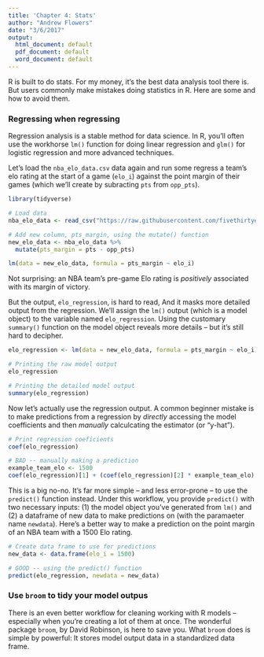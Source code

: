 ```yaml
---
title: 'Chapter 4: Stats'
author: "Andrew Flowers"
date: "3/6/2017"
output:
  html_document: default
  pdf_document: default
  word_document: default
---
```


R is built to do stats. For my money, it's the best data analysis tool there is. But users commonly make mistakes doing statistics in R. Here are some and how to avoid them.

### Regressing when regressing

Regression analysis is a stable method for data science. In R, you'll often use the workhorse `lm()` function for doing linear regression and `glm()` for logistic regression and more advanced techniques. 

Let's load the `nba_elo_data.csv` data again and run some regress a team's elo rating at the start of a game (`elo_i`) against the point margin of their games (which we'll create by subracting `pts` from `opp_pts`). 

```r
library(tidyverse)

# Load data
nba_elo_data <- read_csv("https://raw.githubusercontent.com/fivethirtyeight/data/master/nba-elo/nbaallelo.csv")

# Add new column, pts_margin, using the mutate() function
new_elo_data <- nba_elo_data %>% 
  mutate(pts_margin = pts - opp_pts)

lm(data = new_elo_data, formula = pts_margin ~ elo_i)
```


Not surprising: an NBA team's pre-game Elo rating is _positively_ associated with its margin of victory.

But the output, `elo_regression`, is hard to read, And it masks more detailed output from the regression.  We'll assign the `lm()` output (which is a model object) to the variable named `elo_regression`. Using the customary `summary()` function on the model object reveals more details -- but it's still hard to decipher.

```r
elo_regression <- lm(data = new_elo_data, formula = pts_margin ~ elo_i)

# Printing the raw model output
elo_regression

# Printing the detailed model output 
summary(elo_regression)
```

Now let's actually use the regression output. A common beginner mistake is to make predictions from a regression by _directly_ accessing the model coefficients and then _manually_ calculcating the estimator (or "y-hat").

```r

# Print regression coeficients
coef(elo_regression)

# BAD -- manually making a prediction
example_team_elo <- 1500
coef(elo_regression)[1] + (coef(elo_regression)[2] * example_team_elo)
```

This is a big no-no. It's far more simple -- and less error-prone -- to use the `predict()` function instead. Under this workflow, you provide `predict()` with two necessary inputs: (1) the model object you've generated from `lm()` and (2) a dataframe of new data to make predictions on (with the paramaeter name `newdata`). Here's a better way to make a prediction on the point margin of an NBA team with a 1500 Elo rating.

```r

# Create data frame to use for predictions
new_data <- data.frame(elo_i = 1500)

# GOOD -- using the predict() function
predict(elo_regression, newdata = new_data)
```

### Use `broom` to tidy your model outpus

There is an even better workflow for cleaning working with R models -- especially when you're creating a lot of them at once. The wonderful package `broom`, by David Robinson, is here to save you. What `broom` does is simple by powerful: It stores model output data in a standardized data frame. 
